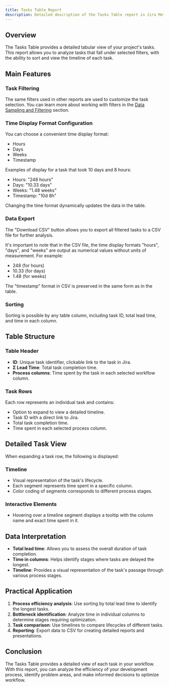 ```yaml
---
title: Tasks Table Report
description: Detailed description of the Tasks Table report in Jira Metrics Plugin, its functionality and interpretation.
---
```


## Overview

The Tasks Table provides a detailed tabular view of your project's tasks. This report allows you to analyze tasks that fall under selected filters, with the ability to sort and view the timeline of each task.

## Main Features

### Task Filtering

The same filters used in other reports are used to customize the task selection. You can learn more about working with filters in the [Data Sampling and Filtering](/en/docs/core-concepts/data-sampling-and-filtering) section.

### Time Display Format Configuration

You can choose a convenient time display format:

- Hours
- Days
- Weeks
- Timestamp

Examples of display for a task that took 10 days and 8 hours:

- Hours: "248 hours"
- Days: "10.33 days"
- Weeks: "1.48 weeks"
- Timestamp: "10d 8h"

Changing the time format dynamically updates the data in the table.

### Data Export

The "Download CSV" button allows you to export all filtered tasks to a CSV file for further analysis.

It's important to note that in the CSV file, the time display formats "hours", "days", and "weeks" are output as numerical values without units of measurement. For example:

- 248 (for hours)
- 10.33 (for days)
- 1.48 (for weeks)

The "timestamp" format in CSV is preserved in the same form as in the table.

### Sorting

Sorting is possible by any table column, including task ID, total lead time, and time in each column.

## Table Structure

### Table Header

- **ID**: Unique task identifier, clickable link to the task in Jira.
- **Σ Lead Time**: Total task completion time.
- **Process columns**: Time spent by the task in each selected workflow column.

### Task Rows

Each row represents an individual task and contains:

- Option to expand to view a detailed timeline.
- Task ID with a direct link to Jira.
- Total task completion time.
- Time spent in each selected process column.

## Detailed Task View

When expanding a task row, the following is displayed:

### Timeline

- Visual representation of the task's lifecycle.
- Each segment represents time spent in a specific column.
- Color coding of segments corresponds to different process stages.

### Interactive Elements

- Hovering over a timeline segment displays a tooltip with the column name and exact time spent in it.

## Data Interpretation

- **Total lead time**: Allows you to assess the overall duration of task completion.
- **Time in columns**: Helps identify stages where tasks are delayed the longest.
- **Timeline**: Provides a visual representation of the task's passage through various process stages.

## Practical Application

1. **Process efficiency analysis**: Use sorting by total lead time to identify the longest tasks.
2. **Bottleneck identification**: Analyze time in individual columns to determine stages requiring optimization.
3. **Task comparison**: Use timelines to compare lifecycles of different tasks.
4. **Reporting**: Export data to CSV for creating detailed reports and presentations.

## Conclusion

The Tasks Table provides a detailed view of each task in your workflow. With this report, you can analyze the efficiency of your development process, identify problem areas, and make informed decisions to optimize workflow.
